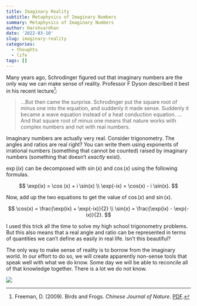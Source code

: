 ```yaml
---
title: Imaginary Reality
subtitle: Metaphysics of Imaginary Numbers
summary: Metaphysics of Imaginary Numbers
author: Harshvardhan
date: '2022-03-10'
slug: imaginary-reality
categories:
  - thoughts
  - life
tags: []
---
```


Many years ago, Schrodinger figured out that imaginary numbers are the only way we can make sense of reality. Professor F Dyson described it best in his recent lecture[^1]:

[^1]: Freeman, D. (2009). Birds and Frogs. *Chinese Journal of Nature*. [PDF](https://www.ams.org/notices/200902/rtx090200212p.pdf).

> ...But then came the surprise. Schrodinger put the square root of minus one into the equation, and suddenly it made sense. Suddenly it became a wave equation instead of a heat conduction equation. ...And that square root of minus one means that nature works with complex numbers and not with real numbers.

Imaginary numbers are actually very real. Consider trigonometry. The angles and ratios are real right? You can write them using exponents of irrational numbers (something that cannot be counted) raised by imaginary numbers (something that doesn't *exactly* exist).

$\exp(ix)$ can be decomposed with $\sin (x)$ and $\cos(x)$ using the following formulas.

$$
\exp(ix) = \cos (x) + i \sin(x) \\
\exp(-ix) = \cos(x) - i \sin(x).
$$

Now, add up the two equations to get the value of $\cos(x)$ and $\sin(x)$.

$$
\cos(x) = \frac{\exp(ix) + \exp(-ix)}{2} \\
\sin(x) = \frac{\exp(ix) - \exp(-ix)}{2}.
$$

I used this trick all the time to solve my high school trigonometry problems. But this also means that a real angle and ratio can be represented in terms of quantities we can't define as easily in real life. Isn't this beautiful?

The only way to make sense of reality is to borrow from the imaginary world. In our effort to do so, we will create apparently non-sense tools that speak well with what we do know. Some day we will be able to reconcile all of that knowledge together. There is a lot we do not know.

[![](images/EkBjqT1VkAAEoka.jpeg)](https://en.wikipedia.org/wiki/Bhagavad_Gita)
